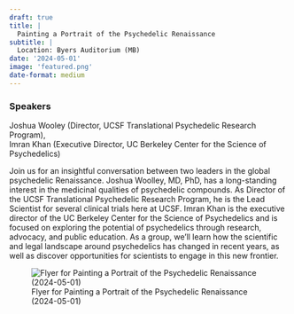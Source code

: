 ```yaml
---
draft: true 
title: |
  Painting a Portrait of the Psychedelic Renaissance
subtitle: |
  Location: Byers Auditorium (MB)
date: '2024-05-01'
image: 'featured.png'
date-format: medium 
---
```



### Speakers  
Joshua Wooley (Director, UCSF Translational Psychedelic Research Program),  
Imran Khan (Executive Director, UC Berkeley Center for the Science of Psychedelics)

Join us for an insightful conversation between two leaders in the global psychedelic Renaissance. Joshua Woolley, MD, PhD, has a long-standing interest in the medicinal qualities of psychedelic compounds. As Director of the UCSF Translational Psychedelic Research Program, he is the Lead Scientist for several clinical trials here at UCSF. Imran Khan is the executive director of the UC Berkeley Center for the Science of Psychedelics and is focused on exploring the potential of psychedelics through research, advocacy, and public education. As a group, we'll learn how the scientific and legal landscape around psychedelics has changed in recent years, as well as discover opportunities for scientists to engage in this new frontier.

![Flyer for Painting a Portrait of the Psychedelic Renaissance (2024-05-01)](featured.png){.lightbox}
